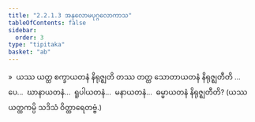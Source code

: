 ```yaml
---
title: "2.2.1.3 အနုလောမပုဂ္ဂလောကာသ"
tableOfContents: false
sidebar:
  order: 3
type: "tipitaka"
basket: "ab"
---
```



<DynamicBreadcrumb />

<Division number="125">

<Paragraph number="1091">
»  ယဿ ယတ္ထ စက္ခာယတနံ နိရုဇ္ဈတိ တဿ တတ္ထ သောတာယတနံ နိရုဇ္ဈတီတိ …ပေ…  ဃာနာယတနံ…  ရူပါယတနံ…  မနာယတနံ…  ဓမ္မာယတနံ နိရုဇ္ဈတီတိ? (ယဿ ယတ္ထကမ္ပိ သဒိသံ ဝိတ္ထာရေတဗ္ဗံ.)
</Paragraph>
</Division>